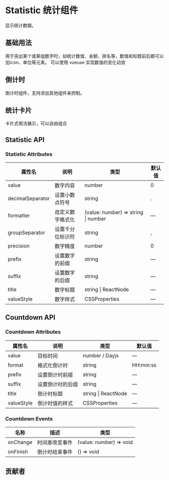 # Statistic 统计组件


显示统计数据。

## 基础用法

用于突出某个或某组数字时，如统计数值、金额、排名等，数值和标题前后都可以加icon、单位等元素。 可以使用 vueuse 实现数值的变化动效

<CodeBlock name="StatisticBasic">
  <StatisticBasic />
</CodeBlock>

## 倒计时

倒计时组件，支持添加其他组件来控制。

<CodeBlock name="CountdownBasic">
  <CountdownBasic />
</CodeBlock>

## 统计卡片

卡片式用法展示，可以自由组合

<CodeBlock name="StatisticCard">
  <StatisticCard />
</CodeBlock>

## Statistic API

### Statistic Attributes

| 属性名           | 说明             | 类型                                    | 默认值 |
| ---------------- | ---------------- | --------------------------------------- | ------ |
| value            | 数字内容         | number                                  | 0      |
| decimalSeparator | 设置小数点符号   | string                                  | .      |
| formatter        | 自定义数字格式化 | (value: number) => string &#124; number | —      |
| groupSeparator   | 设置千分位标识符 | string                                  | ,      |
| precision        | 数字精度         | number                                  | 0      |
| prefix           | 设置数字的前缀   | string                                  | —      |
| suffix           | 设置数字的后缀   | string                                  | —      |
| title            | 数字标题         | string &#124; ReactNode                 | —      |
| valueStyle       | 数字样式         | CSSProperties                           | —      |

## Countdown API

### Countdown Attributes

| 属性名     | 说明             | 类型                    | 默认值   |
| ---------- | ---------------- | ----------------------- | -------- |
| value      | 目标时间         | number / Dayjs          | —        |
| format     | 格式化倒计时     | string                  | HH:mm:ss |
| prefix     | 设置倒计时前缀   | string                  | —        |
| suffix     | 设置倒计时的后缀 | string                  | —        |
| title      | 倒计时标题       | string &#124; ReactNode | —        |
| valueStyle | 倒计时值的样式   | CSSProperties           | —        |

### Countdown Events

| 名称     | 描述           | 类型                    |
| -------- | -------------- | ----------------------- |
| onChange | 时间差改变事件 | (value: number) => void |
| onFinish | 倒计时结束事件 | () => void              |

## 贡献者

<Contributor path="packages/Statistic/index.zh-CN.mdx" />